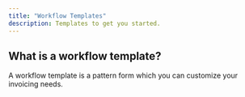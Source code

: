 ```yaml
---
title: "Workflow Templates"
description: Templates to get you started.
---
```


## What is a workflow template?

A workflow template is a pattern form which you can customize your invoicing needs.